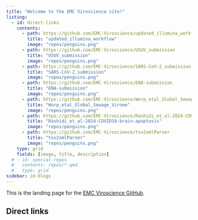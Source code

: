 ```yaml
---
title: "Welcome to the EMC Viroscience site!"
listing:
  - id: direct-links
    contents:
      - path: https://github.com/EMC-Viroscience/updated_illumina_workflow
        title: "updated_illumina_workflow"
        image: "repos/penguins.png"
      - path: https://github.com/EMC-Viroscience/USUV_submission
        title: "USUV_submission"
        image: "repos/penguins.png"
      - path: https://github.com/EMC-Viroscience/SARS-CoV-2_submission
        title: "SARS-CoV-2_submission"
        image: "repos/penguins.png"
      - path: https://github.com/EMC-Viroscience/ENA-submission
        title: "ENA-submission"
        image: "repos/penguins.png"
      - path: https://github.com/EMC-Viroscience/Worp_etal_Global_Sewage_Virome
        title: "Worp_etal_Global_Sewage_Virome"
        image: "repos/penguins.png"
      - path: https://github.com/EMC-Viroscience/Rashidi_et_al-2024-COVID19-brain-apoptosis
        title: "Rashidi_et_al-2024-COVID19-brain-apoptosis"
        image: "repos/penguins.png"
      - path: https://github.com/EMC-Viroscience/tsv2xmlParser
        title: "tsv2xmlParser"
        image: "repos/penguins.png"    
    type: grid
    fields: [image, title, description]
  # - id: special-repos
  #   contents: repos/*.qmd
  #   type: grid
sidebar: id-blogs
---
```


This is the landing page for the [EMC Viroscience GitHub](https://github.com/EMC-Viroscience){target="_blank"}.

## Direct links {.unnumbered .unlisted}

:::{#direct-links}
::: 

<!-- ## Special repos {.unnumbered} -->
<!-- These repositories have dedicated pages on this website.  -->

<!-- :::{#special_repos} -->
<!-- ::: -->